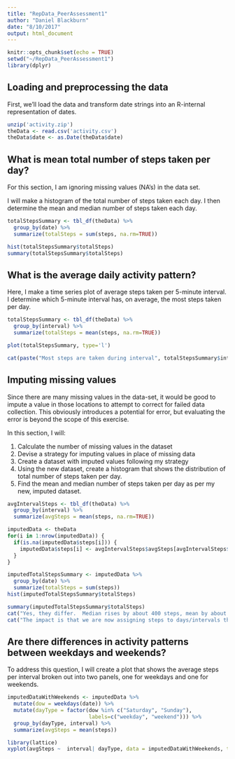 ```yaml
---
title: "RepData_PeerAssessment1"
author: "Daniel Blackburn"
date: "8/10/2017"
output: html_document
---
```


```r
knitr::opts_chunk$set(echo = TRUE)
setwd("~/RepData_PeerAssessment1")
library(dplyr)
```

## Loading and preprocessing the data

First, we'll load the data and transform date strings into an R-internal representation of dates.

```r
unzip('activity.zip')
theData <- read.csv('activity.csv')
theData$date <- as.Date(theData$date)
```

## What is mean total number of steps taken per day?

For this section, I am ignoring missing values (NA's) in the data set.  

I will make a histogram of the total number of steps taken each day. I then determine the mean and median number of steps taken each day.

```r
totalStepsSummary <- tbl_df(theData) %>% 
  group_by(date) %>%
  summarize(totalSteps = sum(steps, na.rm=TRUE))

hist(totalStepsSummary$totalSteps)
summary(totalStepsSummary$totalSteps)
```

## What is the average daily activity pattern?

Here, I make a time series plot of average steps taken per 5-minute interval.  I determine which 5-minute interval has, on average, the most steps taken per day.

```r
totalStepsSummary <- tbl_df(theData) %>% 
  group_by(interval) %>%
  summarize(totalSteps = mean(steps, na.rm=TRUE))

plot(totalStepsSummary, type='l')
```
```r
cat(paste("Most steps are taken during interval", totalStepsSummary$interval[which.max(totalStepsSummary$totalSteps)]))
```

## Imputing missing values

Since there are many missing values in the data-set, it would be good to impute a value in those locations to attempt to correct for failed data collection.  This obviously introduces a potential for error, but evaluating the error is beyond the scope of this exercise.

In this section, I will:

1) Calculate the number of missing values in the dataset
1) Devise a strategy for imputing values in place of missing data
1) Create a dataset with imputed values following my strategy
1) Using the new dataset, create a histogram that shows the distribution of total number of steps taken per day.
1) Find the mean and median number of steps taken per day as per my new, imputed dataset.

```r
avgIntervalSteps <- tbl_df(theData) %>%
  group_by(interval) %>%
  summarize(avgSteps = mean(steps, na.rm=TRUE))

imputedData <- theData
for(i in 1:nrow(imputedData)) {
  if(is.na(imputedData$steps[i])) {
    imputedData$steps[i] <- avgIntervalSteps$avgSteps[avgIntervalSteps$interval == imputedData$interval[i]]
  }
}

imputedTotalStepsSummary <- imputedData %>%
  group_by(date) %>%
  summarize(totalSteps = sum(steps))
hist(imputedTotalStepsSummary$totalSteps)

summary(imputedTotalStepsSummary$totalSteps)
cat("Yes, they differ.  Median rises by about 400 steps, mean by about 1,400")
cat("The impact is that we are now assigning steps to days/intervals that previously were being treated as 0.  The imputed data either has the number of steps in each interval remain the same, or if the data is missing we give it the average value for that interval.  Since each interval's step count remains the same or increases, the total number of steps in the day remains the same or increases.")
```

## Are there differences in activity patterns between weekdays and weekends?

To address this question, I will create a plot that shows the average steps per interval broken out into two panels, one for weekdays and one for weekends.

```r
imputedDataWithWeekends <- imputedData %>%
  mutate(dow = weekdays(date)) %>%
  mutate(dayType = factor(dow %in% c("Saturday", "Sunday"), 
                          labels=c("weekday", "weekend"))) %>%
  group_by(dayType, interval) %>%
  summarize(avgSteps = mean(steps))

library(lattice)
xyplot(avgSteps ~  interval| dayType, data = imputedDataWithWeekends, type = "l")
```




